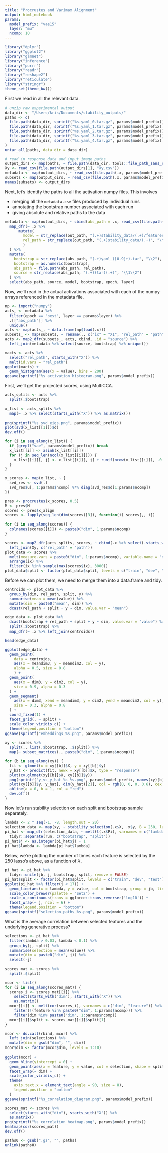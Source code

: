 ```yaml
---
title: "Procrustes and Varimax Alignment"
output: html_notebook
params:
  model_prefix: "vae15"
  layer: "mu"
  ncomp: 10
---
```


```r
library("dplyr")
library("ggplot2")
library("glmnet")
library("inference")
library("purrr")
library("readr")
library("reshape2")
library("reticulate")
library("stringr")
theme_set(theme_bw())
```
First we read in all the relevant data.

```r
# unzip raw experimental output
data_dir <- "/Users/kris/Documents/stability_outputs/"
paths <- c(
  file.path(data_dir, sprintf("%s.yaml_0.tar.gz", params$model_prefix)),
  file.path(data_dir, sprintf("%s.yaml_1.tar.gz", params$model_prefix)),
  file.path(data_dir, sprintf("%s.yaml_2.tar.gz", params$model_prefix)),
  file.path(data_dir, sprintf("%s.yaml_3.tar.gz", params$model_prefix)),
  file.path(data_dir, sprintf("%s.yaml_4.tar.gz", params$model_prefix))
)
untar_all(paths, data_dir = data_dir)

# read in response data and input image paths
output_dirs <- map(paths, ~ file.path(data_dir, tools::file_path_sans_ext(basename(.x))))
Xy <- read_csv(file.path(output_dirs[1], "Xy.csv"))
metadata <- map(output_dirs, ~ read_csv(file.path(.x, params$model_prefix, "metadata.csv")))
subsets <- map(output_dirs, ~ read_csv(file.path(.x, params$model_prefix, "features", "subset.csv")))
names(subsets) <- output_dirs
```
Next, let's identify the paths to all the activation numpy files. This involves

* merging all the `metadata.csv` files produced by individual runs
* annotating the bootstrap number associated with each run
* giving absolute and relative paths to the data

```r
metadata <- map(output_dirs, ~ cbind(abs_path = .x, read_csv(file.path(.x, params$model_prefix, "metadata.csv")))) %>%
  map_dfr(~ .x %>% 
      mutate(
        model = str_replace(out_path, "(.+)stability_data/(.+)/features(.+)", "\\2"),
        rel_path = str_replace(out_path, "(.+)stability_data/(.+)", "\\2")
        )
  ) %>%
  mutate(
    bootstrap = str_replace(abs_path, "(.+)yaml_([0-9]+).tar", "\\2"),
    bootstrap = as.numeric(bootstrap),
    abs_path = file.path(abs_path, rel_path),
    source = str_replace(abs_path, "(.+)(tar)(.+)", "\\1\\2")
  ) %>%
  select(abs_path, source, model, bootstrap, epoch, layer)
```


Now, we'll read in the actual activations associated with each of the numpy
arrays referenced in the metadata file.

```r
np <- import("numpy")
acts_ <- metadata %>%
  filter(epoch == "best", layer == params$layer) %>%
  .[["abs_path"]] %>%
  unique()
acts <- map(acts_, ~ data.frame(np$load(.x)))
subsets_ <- map(subsets, ~ rename(., c("ix" = "X1", "rel_path" = "path")))
acts <- map2_dfr(subsets_, acts, cbind, .id = "source") %>%
  left_join(metadata %>% select(source, bootstrap) %>% unique())
```
```r
macts <- acts %>%
  select("rel_path", starts_with("X")) %>%
  melt(id.vars = "rel_path")
ggplot(macts) +
  geom_histogram(aes(x = value), bins = 200)
ggsave(sprintf("%s_activation_histogram.png", params$model_prefix))
```

First, we'll get the projected scores, using MultiCCA.

```r
acts_splits <- acts %>%
  split(.$bootstrap)
  
x_list <- acts_splits %>%
  map(~ .x %>% select(starts_with("X")) %>% as.matrix())

png(sprintf("%s_svd_eigs.png", params$model_prefix))
plot(svd(x_list[[1]])$d)
dev.off()

for (i in seq_along(x_list)) {
  if (grepl("vae", params$model_prefix)) break
  x_list[[i]] <- asinh(x_list[[i]])
  for (j in seq_len(ncol(x_list[[i]]))) {
    x_list[[i]][, j] <- x_list[[i]][, j] + runif(nrow(x_list[[i]]), -0.2, 0.2)
  }
}
```

```r
x_scores <- map(x_list, ~ { 
  svd_res <- svd(.)
  svd_res$u[, 1:params$ncomp] %*% diag(svd_res$d[1:params$ncomp])
})

pres <- procrustes(x_scores, 0.5)
M <- pres$M
scores <- pres$x_align
scores <- lapply(seq_len(dim(scores)[3]), function(i) scores[,, i])
```

```r
for (i in seq_along(scores)) {
  colnames(scores[[i]]) <- paste0("dim", 1:params$ncomp)
}

scores <- map2_dfr(acts_splits, scores, ~ cbind(.x %>% select(-starts_with("X")), .y)) %>%
  left_join(Xy, c("rel_path" = "path")) 
plot_data <- scores %>%
  melt(measure.vars = paste0("dim", 1:params$ncomp), variable.name = "dim") %>%
  arrange(ix) %>%
  filter(ix %in% sample(max(scores$ix), 3000))
plot_data$split <- factor(plot_data$split, levels = c("train", "dev", "test"))
```

Before we can plot them, we need to merge them into a data.frame and tidy.

```r
centroids <- plot_data %>%
  group_by(dim, rel_path, split, y) %>%
  summarise(mean = mean(value)) %>%
  mutate(dim = paste0("mean", dim)) %>%
  dcast(rel_path + split + y ~ dim, value.var = "mean")

edge_data <- plot_data %>%
  dcast(bootstrap + rel_path + split + y ~ dim, value.var = "value") %>%
  split(.$bootstrap) %>%
  map_dfr(~ .x %>% left_join(centroids))

head(edge_data)
```

```r
ggplot(edge_data) +
  geom_point(
    data = centroids,
    aes(x = meandim3, y = meandim2, col = y),
    alpha = 0.5, size = 0.8
    ) +
  geom_point(
    aes(x = dim3, y = dim2, col = y),
    size = 0.9, alpha = 0.3
  ) +
  geom_segment(
    aes(x = dim3, xend = meandim3, y = dim2, yend = meandim2, col = y),
    size = 0.3, alpha = 0.8
  ) +
  coord_fixed(1) +
  facet_grid(. ~ split) +
  scale_color_viridis_c() +
  theme(legend.position = "bottom")
ggsave(sprintf("embeddings_%s.png", params$model_prefix))
```

```r
xy <- scores %>%
  split(., list(.$bootstrap, .$split)) %>%
  map(~ subset_matrices(., paste0("dim", 1:params$ncomp)))

for (b in seq_along(xy)) {
  fit <- glmnet(x = xy[[b]]$X, y = xy[[b]]$y)
  y_hat <- predict(fit, newx = xy[[b]]$X, type = "response")
  plot(cv.glmnet(xy[[b]]$X, xy[[b]]$y))
  png(sprintf("y_vs_y_hat-%s-%s.png", params$model_prefix, names(xy)[b]))
  plot(xy[[b]]$y, y_hat[, dim(y_hat)[2]], col = rgb(0, 0, 0, 0.6), cex = 0.5, main = names(xy)[b])
  abline(a = 0, b = 1, col = "red")
  dev.off()
}
```
Now let's run stability selection on each split and bootstrap sample separately.

```r
lambda <- 2 ^ seq(-1, -8, length.out = 20)
selection_data <- map(xy, ~ stability_selection(.x$X, .x$y, B = 250, lambda = lambda))
pi_hat <- map_dfr(selection_data, ~ melt(t(.x$Pi), varnames = c("lambda", "j")), .id = "run") %>%
  tidyr::separate(run, c("bootstrap", "split"))
pi_hat$j <- as.integer(pi_hat$j) - 1
pi_hat$lambda <- lambda[pi_hat$lambda]
```

Below, we're plotting the number of times each feature is selected by the 250
lasso's above, as a function of $\lambda$.

```r
pi_hat <- pi_hat %>%
  tidyr::unite(jb, j, bootstrap, split, remove = FALSE)
pi_hat$split <- factor(pi_hat$split, levels = c("train", "dev", "test"))
ggplot(pi_hat %>% filter(j < 17)) +
  geom_line(aes(x = lambda, y = value, col = bootstrap, group = jb, linetype = split)) +
  scale_color_brewer(palette = "Set2") +
  scale_x_continuous(trans = ggforce::trans_reverser('log10')) +
  facet_wrap(~ j, ncol = 6) +
  theme(legend.position = "bottom")
ggsave(sprintf("selection_paths_%s.png", params$model_prefix))
```
What is the average correlation between selected features and the underlying
generative process?

```r
selections <- pi_hat %>% 
  filter(lambda > 0.03, lambda < 0.1) %>%
  group_by(j, split) %>%
  summarise(selection = mean(value)) %>%
  mutate(dim = paste0("dim", j)) %>%
  select(-j)
  
scores_mat <- scores %>%
  split(.$split)

mcor <- list()
for (i in seq_along(scores_mat)) {
  scores_i <- scores_mat[[i]] %>%
    select(starts_with("dim"), starts_with("X")) %>%
    as.matrix()
  mcor[[i]] <- melt(cor(scores_i), varnames = c("dim", "feature")) %>%
    filter(!(feature %in% paste0("dim", 1:params$ncomp))) %>%
    filter(dim %in% paste0("dim", 1:params$ncomp))
  mcor[[i]]$split <- scores_mat[[i]]$split[1]
}

mcor <- do.call(rbind, mcor) %>%
  left_join(selections) %>%
  mutate(dim = gsub("dim", "", dim))
mcor$dim <- factor(mcor$dim, levels = 1:10)
  
ggplot(mcor) +
  geom_hline(yintercept = 0) +
  geom_point(aes(x = feature, y = value, col = selection, shape = split)) +
  facet_wrap(~ dim) +
  scale_color_viridis_c() +
  theme(
    axis.text.x = element_text(angle = 90, size = 8),
    legend.position = "bottom"
  )
ggsave(sprintf("%s_correlation_diagram.png", params$model_prefix))
```


```r
scores_mat <- scores %>%
  select(starts_with("dim"), starts_with("X")) %>%
  as.matrix()
png(sprintf("%s_correlation_heatmap.png", params$model_prefix))
heatmap(cor(scores_mat))
dev.off()
```

```r
paths0 <- gsub(".gz", "", paths)
unlink(paths0)
```

